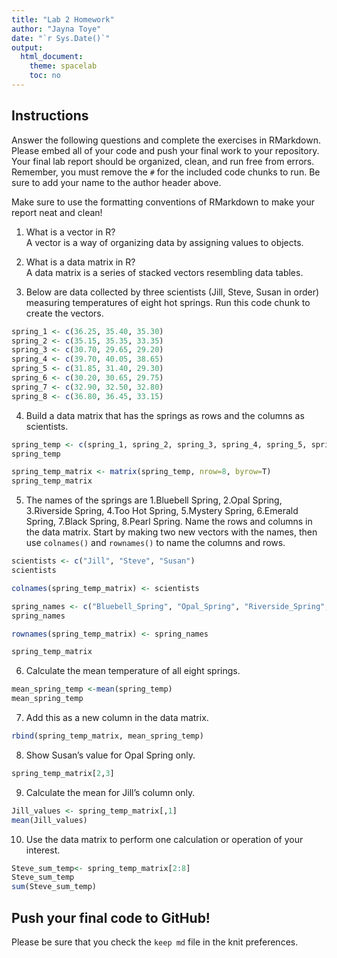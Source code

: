 ```yaml
---
title: "Lab 2 Homework"
author: "Jayna Toye"
date: "`r Sys.Date()`"
output:
  html_document:
    theme: spacelab
    toc: no
---
```


## Instructions
Answer the following questions and complete the exercises in RMarkdown. Please embed all of your code and push your final work to your repository. Your final lab report should be organized, clean, and run free from errors. Remember, you must remove the `#` for the included code chunks to run. Be sure to add your name to the author header above.  

Make sure to use the formatting conventions of RMarkdown to make your report neat and clean!  

1. What is a vector in R?  
A vector is a way of organizing data by assigning values to objects.
2. What is a data matrix in R?  
A data matrix is a series of stacked vectors resembling data tables. 

3. Below are data collected by three scientists (Jill, Steve, Susan in order) measuring temperatures of eight hot springs. Run this code chunk to create the vectors.  
```r
spring_1 <- c(36.25, 35.40, 35.30)
spring_2 <- c(35.15, 35.35, 33.35)
spring_3 <- c(30.70, 29.65, 29.20)
spring_4 <- c(39.70, 40.05, 38.65)
spring_5 <- c(31.85, 31.40, 29.30)
spring_6 <- c(30.20, 30.65, 29.75)
spring_7 <- c(32.90, 32.50, 32.80)
spring_8 <- c(36.80, 36.45, 33.15)
```

4. Build a data matrix that has the springs as rows and the columns as scientists.  
```r
spring_temp <- c(spring_1, spring_2, spring_3, spring_4, spring_5, spring_6, spring_7, spring_8)
spring_temp
```
```r
spring_temp_matrix <- matrix(spring_temp, nrow=8, byrow=T)
spring_temp_matrix
```


5. The names of the springs are 1.Bluebell Spring, 2.Opal Spring, 3.Riverside Spring, 4.Too Hot Spring, 5.Mystery Spring, 6.Emerald Spring, 7.Black Spring, 8.Pearl Spring. Name the rows and columns in the data matrix. Start by making two new vectors with the names, then use `colnames()` and `rownames()` to name the columns and rows.
```r
scientists <- c("Jill", "Steve", "Susan")
scientists
```
```r
colnames(spring_temp_matrix) <- scientists
```
```r
spring_names <- c("Bluebell_Spring", "Opal_Spring", "Riverside_Spring", "Too_Hot_Spring", "Mystery_Spring", "Emerald_Spring", "Black_Spring" ,"Pearl_Spring")
spring_names
```
```r
rownames(spring_temp_matrix) <- spring_names
```
```r
spring_temp_matrix
```

6. Calculate the mean temperature of all eight springs.
```r
mean_spring_temp <-mean(spring_temp)
mean_spring_temp
```

7. Add this as a new column in the data matrix.  
```r
rbind(spring_temp_matrix, mean_spring_temp)
```

8. Show Susan's value for Opal Spring only.
```r
spring_temp_matrix[2,3]
```

9. Calculate the mean for Jill's column only.  
```r
Jill_values <- spring_temp_matrix[,1]
mean(Jill_values)
```

10. Use the data matrix to perform one calculation or operation of your interest.
```r
Steve_sum_temp<- spring_temp_matrix[2:8]
Steve_sum_temp
sum(Steve_sum_temp)
```

## Push your final code to GitHub!
Please be sure that you check the `keep md` file in the knit preferences.  